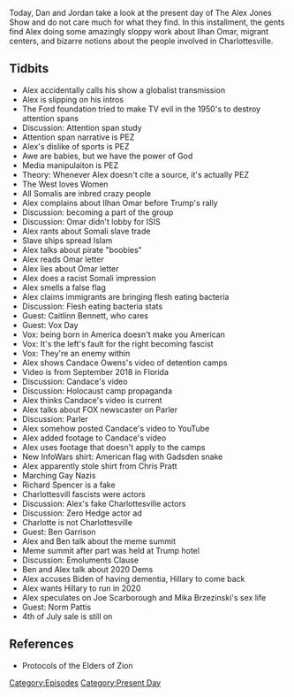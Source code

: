 {{DEFAULTSORT:
    #_EPISODE_0322:July 16-17, 2019
}}{{Episode
    | title             = July 16-17, 2019
    | caption           = Listen to this episode on [https://knowledgefight.libsyn.com/knowledge-fight-july-16-17-2019 Libsyn] [https://open.spotify.com/episode/1Cpx0avWzPHz0HDWaDRg7y Spotify]
    | episodeNumber     = 322
    | length            = 01:59:10
    | airDate           = July 19, 2019
    | coverageStartDate = July 16, 2019
    | coverageEndDate   = July 17, 2019
    | episodeType       = [[:Category:Present Day|Present Day]]
    | appearance        = [[Ilhan Omar]], [[Kaitlin Bennett]], [[Vox Day]], [[Candace Owens]], [[Chris Pratt]], [[Richard Spencer]], [[Ben Garrison]], [[Joe Scarborough]], [[Mika Brzezinski]], [[Norm Pattis]]
    | previousEpisode   = [[321: February 24-26, 2013]]
    | nextEpisode       = [[323: July 19, 2019]]
}}

{{Stub}}

Today, Dan and Jordan take a look at the present day of The Alex Jones Show and do not care much for what they find. In this installment, the gents find Alex doing some amazingly sloppy work about Ilhan Omar, migrant centers, and bizarre notions about the people involved in Charlottesville.

==Tidbits==

*Alex accidentally calls his show a globalist transmission
*Alex is slipping on his intros
*The Ford foundation tried to make TV evil in the 1950's to destroy attention spans
*Discussion: Attention span study
*Attention span narrative is PEZ
*Alex's dislike of sports is PEZ
*Awe are babies, but we have the power of God
*Media manipulaiton is PEZ
*Theory: Whenever Alex doesn't cite a source, it's actually PEZ
*The West loves Women
*All Somalis are inbred crazy people
*Alex complains about Ilhan Omar before Trump's rally
*Discussion: becoming a part of the group
*Discussion: Omar didn't lobby for ISIS
*Alex rants about Somali slave trade
*Slave ships spread Islam
*Alex talks about pirate "boobies"
*Alex reads Omar letter
*Alex lies about Omar letter
*Alex does a racist Somali impression
*Alex smells a false flag
*Alex claims immigrants are bringing flesh eating bacteria
*Discussion: Flesh eating bacteria stats
*Guest: Caitlinn Bennett, who cares
*Guest: Vox Day
*Vox: being born in America doesn't make you American
*Vox: It's the left's fault for the right becoming fascist
*Vox: They're an enemy within
*Alex shows Candace Owens's video of detention camps
*Video is from September 2018 in Florida
*Discussion: Candace's video
*Discussion: Holocaust camp propaganda
*Alex thinks Candace's video is current
*Alex talks about FOX newscaster on Parler
*Discussion: Parler
*Alex somehow posted Candace's video to YouTube
*Alex added footage to Candace's video
*Alex uses footage that doesn't apply to the camps
*New InfoWars shirt: American flag with Gadsden snake
*Alex apparently stole shirt from Chris Pratt
*Marching Gay Nazis
*Richard Spencer is a fake
*Charlottesvill fascists were actors
*Discussion: Alex's fake Charlottesville actors
*Discussion: Zero Hedge actor ad
*Charlotte is not Charlottesville
*Guest: Ben Garrison
*Alex and Ben talk about the meme summit
*Meme summit after part was held at Trump hotel
*Discussion: Emoluments Clause
*Ben and Alex talk about 2020 Dems
*Alex accuses Biden of having dementia, Hillary to come back
*Alex wants Hillary to run in 2020
*Alex speculates on Joe Scarborough and Mika Brzezinski's sex life
*Guest: Norm Pattis
*4th of July sale is still on

==References==

*Protocols of the Elders of Zion

[[Category:Episodes]]
[[Category:Present Day]]
